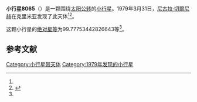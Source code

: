 {{Infobox planet
| bgcolour = #FFFFC0
| name = 8065 Nakhodkin
| symbol = 
| image = 
| caption = 
| discovery = yes
| discovery_ref = 
| discoverer = [[尼古拉·切爾尼赫|尼古拉·切爾尼赫]]
| discovery_site = [[克里米亚|克里米亚]] 
| discovered = 1979年3月31日
| designations = yes
| mp_name = 
| named_after = 
| alt_names = 1979 FD3/ 1979 HE2 / 1979 KY / 1989 CN4
| mp_category = [[主带小行星|主带小行星]]
| orbit_ref = <ref name="a">[http://ssd.jpl.nasa.gov/sbdb.cgi?sstr=8065 8065 Nakhodkin] {{Wayback|url=http://ssd.jpl.nasa.gov/sbdb.cgi?sstr=8065 |date=20210717063505 }}，小行星數據庫瀏覽器（JPL Small-Body Database Browser）－[[美国国家航空航天局|美国国家航空航天局]]喷气推进实验室</ref>
| epoch = 2456400.5 (2013年4月18日更新)
| aphelion = {{convert|2.51603744118772|AU|km|3|abbr=on|lk=out}}
| perihelion = {{convert|1.956951798695909|AU|km|3|abbr=on}}
| semimajor = {{convert|2.236494619941814|AU|km|3|abbr=on}}
| eccentricity = 0.124991502
| period = 1221.659604 [[日|日]]<br />3.34[[儒略年|儒略年]]
| avg_speed = 
| inclination = 2.950744485841278
| asc_node = 126.7484225914033
| mean_anomaly = 
| arg_peri = 99.77753442826643
| satellites = 
| physical_characteristics = yes
| dimensions = 
| mass = 
| density = 
| surface_grav = 
| escape_velocity = 
| sidereal_day = 
| axial_tilt = 
| pole_ecliptic_lat = 
| pole_ecliptic_lon = 
| albedo = 
| temperatures= 
| temp_name1 = 
| mean_temp_1 = 
| max_temp_1 = 
| temp_name2 = 
| max_temp_2 = 
| spectral_type = 
| abs_magnitude = 99.77753442826643
}}

'''小行星8065'''（{{lang-en|8065 Nakhodkin}}）是一颗围绕[[太阳|太阳]][[公转|公转]]的[[小行星|小行星]]。1979年3月31日，[[尼古拉·切爾尼赫|尼古拉·切爾尼赫]]在克里米亚发现了此天体<ref name="a" /><ref>{{cite news|title=小行星列表|url=http://cfa-www.harvard.edu/iau/lists/NumberedMPs.txt|accessdate=2013-07-08|newspaper=哈佛大学|archive-date=2008-05-17|archive-url=https://web.archive.org/web/20080517010638/http://cfa-www.harvard.edu/iau/lists/NumberedMPs.txt|dead-url=no}}</ref>。

这颗小行星的[[绝对星等|绝对星等]]为99.77753442826643等<ref name="a" />。

==参考文献==
{{reflist}}
{{Minor Planet Number|[[小行星8064|小行星8064]]|[[小行星8066|小行星8066]]}}

{{小天体}}

[[Category:小行星带天体|Category:小行星带天体]]
[[Category:1979年发现的小行星|Category:1979年发现的小行星]]

{{asteroid-stub}}